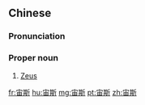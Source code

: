 ==Chinese==
{{zh-forms}}

===Pronunciation===
{{zh-pron
|m=Zhòusī
|c=zau6 si1
|cat=pn
}}

===Proper noun===
{{zh-proper noun}}

# [[Zeus]]

[[fr:宙斯]]
[[hu:宙斯]]
[[mg:宙斯]]
[[pt:宙斯]]
[[zh:宙斯]]
